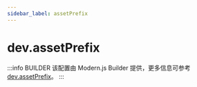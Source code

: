 ```yaml
---
sidebar_label: assetPrefix
---
```


# dev.assetPrefix

:::info BUILDER
该配置由 Modern.js Builder 提供，更多信息可参考 [dev.assetPrefix](https://modernjs.dev/builder/api/config-dev.html#dev-assetprefix)。
:::


<Main />
